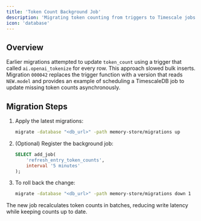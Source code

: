 ```yaml
---
title: 'Token Count Background Job'
description: 'Migrating token counting from triggers to Timescale jobs'
icon: 'database'
---
```


## Overview

Earlier migrations attempted to update `token_count` using a trigger that called
`ai.openai_tokenize` for every row. This approach slowed bulk inserts.
Migration `000042` replaces the trigger function with a version that reads
`NEW.model` and provides an example of scheduling a TimescaleDB job to update
missing token counts asynchronously.

## Migration Steps

1. Apply the latest migrations:
   ```bash
   migrate -database "<db_url>" -path memory-store/migrations up
   ```
2. (Optional) Register the background job:
   ```sql
   SELECT add_job(
       'refresh_entry_token_counts',
       interval '5 minutes'
   );
   ```
3. To roll back the change:
   ```bash
   migrate -database "<db_url>" -path memory-store/migrations down 1
   ```

The new job recalculates token counts in batches, reducing write latency while
keeping counts up to date.
